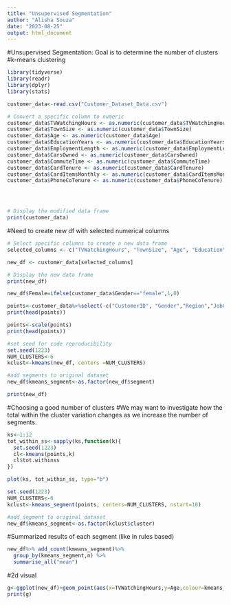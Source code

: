 ---
title: "Unsupervised Segmentation"
author: "Alisha Souza"
date: "2023-08-25"
output: html_document
---


#Unsupervised Segmentation: Goal is to determine the number of clusters
#k-means clustering
```{r}
library(tidyverse)
library(readr)
library(dplyr)
library(stats)
```

```{r}
customer_data<-read.csv("Customer_Dataset_Data.csv")
```

```{r}

# Convert a specific column to numeric
customer_data$TVWatchingHours <- as.numeric(customer_data$TVWatchingHours)
customer_data$TownSize <- as.numeric(customer_data$TownSize)
customer_data$Age <- as.numeric(customer_data$Age)
customer_data$EducationYears <- as.numeric(customer_data$EducationYears)
customer_data$EmploymentLength <- as.numeric(customer_data$EmploymentLength)
customer_data$CarsOwned <- as.numeric(customer_data$CarsOwned)
customer_data$CommuteTime <- as.numeric(customer_data$CommuteTime)
customer_data$CardTenure <- as.numeric(customer_data$CardTenure)
customer_data$CardItemsMonthly <- as.numeric(customer_data$CardItemsMonthly)
customer_data$PhoneCoTenure <- as.numeric(customer_data$PhoneCoTenure)




# Display the modified data frame
print(customer_data)

```

#Need to create new df with selected numerical columns
```{r}

# Select specific columns to create a new data frame
selected_columns <- c("TVWatchingHours", "TownSize", "Age", "EducationYears","EmploymentLength", "CarsOwned", "CommuteTime", "CardTenure", "CardItemsMonthly", "PhoneCoTenure", "DebtToIncomeRatio", "CreditDebt", "OtherDebt", "segment", "Female")  # Replace with the actual column names

new_df <- customer_data[selected_columns]

# Display the new data frame
print(new_df)

```



```{r}
new_df$Female=ifelse(customer_data$Gender=="female",1,0)

points<-customer_data%>%select(-c("CustomerID", "Gender","Region","JobCategory", "UnionMember", "Retired","HHIncome", "LoanDefault","MaritalStatus","HouseholdSize","NumberPets","NumberCats","NumberDogs","NumberBirds","HomeOwner", "CarOwnership","CarBrand","CarValue","PoliticalPartyMem","Votes","CreditCard","CardSpendMonth","ActiveLifestyle","VoiceLastMonth", "VoiceOverTenure", "EquipmentRental", "EquipmentLastMonth","EquipmentOverTenure", "CallingCard", "WirelessData","DataLastMonth","DataOverTenure","Multiline","VM","Pager","Internet","CallerID","CallWait","CallForward","ThreeWayCalling","EBilling","OwnsPC","OwnsMobileDevice","OwnsGameSystem","OwnsFax","NewsSubscriber"))
print(head(points))
```

```{r}
points<-scale(points)
print(head(points))
```

```{r}
#set seed for code reproducibility 
set.seed(1223)
NUM_CLUSTERS<-6
kclust<-kmeans(new_df, centers =NUM_CLUSTERS)

#add segments to original dataset
new_df$kmeans_segment<-as.factor(new_df$segment)

print(new_df)
```
#Choosing a good number of clusters
#We may want to investigate how the total within the cluster variation changes as we increase the number of segments.
```{r}
ks<-1:12
tot_within_ss<-sapply(ks,function(k){
  set.seed(1223)
  cl<-kmeans(points,k)
  cl$tot.withinss
})

plot(ks, tot_within_ss, type="b")
```

```{r}
set.seed(1223)
NUM_CLUSTERS<-6
kclust<-kmeans_segment(points, centers=NUM_CLUSTERS, nstart=10)

#add segment to original dataset
new_df$kmeans_segment<-as.factor(kclust$cluster)
```

#Summarized results of each segment (like in rules based)
```{r}
new_df%>% add_count(kmeans_segment)%>%
  group_by(kmeans_segment,n) %>%
  summarise_all("mean")
```
#2d visual
```{r}
g<-ggplot(new_df)+geom_point(aes(x=TVWatchingHours,y=Age,colour=kmeans_segment))
print(g)
```

